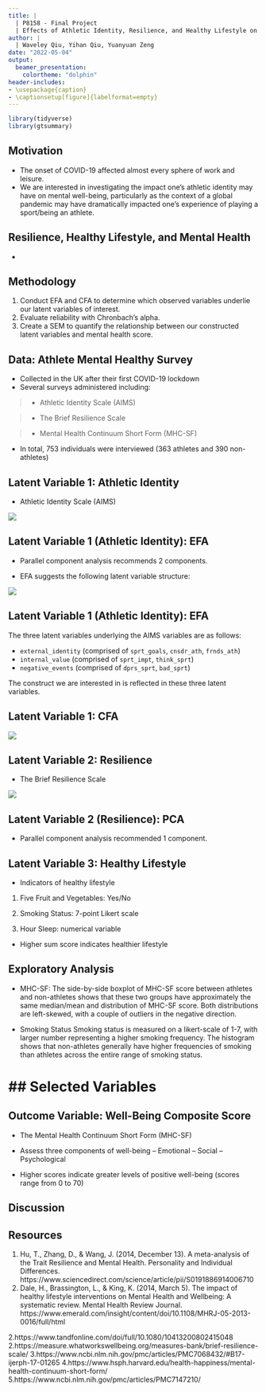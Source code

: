 ```yaml
---
title: |
  | P8158 - Final Project
  | Effects of Athletic Identity, Resilience, and Healthy Lifestyle on Emotional Well-being during COVID-19
author: |
  | Waveley Qiu, Yihan Qiu, Yuanyuan Zeng
date: "2022-05-04"
output:
  beamer_presentation:
    colortheme: "dolphin"
header-includes:
- \usepackage{caption}
- \captionsetup[figure]{labelformat=empty}
---
```


```r
library(tidyverse)
library(gtsummary)
```

## Motivation
- The onset of COVID-19 affected almost every sphere of work and leisure.
- We are interested in investigating the impact one's athletic identity may have on mental well-being, particularly as the context of a global pandemic may have dramatically impacted one's experience of playing a sport/being an athlete.

<!-- The sudden outbreak of COVID-19 was unexpected to everyone. According to an article written by Healeem et al. in 2020, the COVID-19 has rapidly affected our day to day life, businesses, disrupted the world trade and movements. As informed biostatistics students, we are specifically interested to investigate people's mental health conditions or wellbeing under the COVID-19 lockdown period and whether there are any potential factors that may affect them. -->

## Resilience, Healthy Lifestyle, and Mental Health

- 

## Methodology
1. Conduct EFA and CFA to determine which observed variables underlie our latent variables of interest.
2. Evaluate reliability with Chronbach's alpha.
2. Create a SEM to quantify the relationship between our constructed latent variables and mental health score.

<!-- We decide to focus on a particular group people -- athletes. Our hypothesis is that during the COVID-19 lockdown period, there is a negative correlation between athlete identity and wellbeing, and this effect might also be mediated by their resilience and healthy lifestyle. -->

## Data: Athlete Mental Healthy Survey
- Collected in the UK after their first COVID-19 lockdown
- Several surveys administered including:

>- Athletic Identity Scale (AIMS)

>- The Brief Resilience Scale

>- Mental Health Continuum Short Form (MHC-SF)

- In total, 753 individuals were interviewed (363 athletes and 390 non-athletes) 

## Latent Variable 1: Athletic Identity

- Athletic Identity Scale (AIMS)

![](images/aims_annotated.jpg)

## Latent Variable 1 (Athletic Identity): EFA

- Parallel component analysis recommends 2 components.

- EFA suggests the following latent variable structure:

![](images/athletic_identity_efa.png)

## Latent Variable 1 (Athletic Identity): EFA

The three latent variables underlying the AIMS variables are as follows:

- `external_identity` (comprised of `sprt_goals`, `cnsdr_ath`, `frnds_ath`)
- `internal_value` (comprised of `sprt_impt`, `think_sprt`)
- `negative_events` (comprised of `dprs_sprt`, `bad_sprt`)

The construct we are interested in is reflected in these three latent variables.

<!--
## AIMS (Continued)

- Result of the confirmatory factor analysis of AMIS with athletes in data

- (insert CFA graph)

- Chronbach's alpha is 0.74, with a 95 \% confidence interval of (0.70, 0.78).
-->

## Latent Variable 1: CFA

![](images/athletic_identity_cfa.png)


## Latent Variable 2: Resilience

- The Brief Resilience Scale

![](images/resilience_annotated.jpg)

## Latent Variable 2 (Resilience): PCA 
- Parallel component analysis recommended 1 component.

<!-- 1-factor CFA
-CFI 0.999
-P value = 0.110
- test statistics = 14.376
- RMSEA 0.043 -->

## Latent Variable 3: Healthy Lifestyle

- Indicators of healthy lifestyle

1. Five Fruit and Vegetables: Yes/No

2. Smoking Status: 7-point Likert scale

3. Hour Sleep: numerical variable

- Higher sum score indicates healthier lifestyle

## Exploratory Analysis

- MHC-SF:
The side-by-side boxplot of MHC-SF score between athletes and non-athletes shows that these two groups have approximately the same median/mean and distribution of MHC-SF score. Both distributions are left-skewed, with a couple of outliers in the negative direction.

- Smoking Status
Smoking status is measured on a likert-scale of 1-7, with larger number representing a higher smoking frequency. The histogram shows that non-athletes generally have higher frequencies of smoking than athletes across the entire range of smoking status.



## Selected Variables
=======

## Outcome Variable: Well-Being Composite Score

- The Mental Health Continuum Short Form (MHC-SF)

- Assess three components of well-being
-- Emotional
-- Social
-- Psychological

- Higher scores indicate greater levels of positive well-being (scores range from 0 to 70)


## Discussion 


## Resources 
1. Hu, T., Zhang, D., &amp; Wang, J. (2014, December 13). A meta-analysis of the Trait Resilience and Mental Health. Personality and Individual Differences. https://www.sciencedirect.com/science/article/pii/S0191886914006710 
2. Dale, H., Brassington, L., &amp; King, K. (2014, March 5). The impact of healthy lifestyle interventions on Mental Health and Wellbeing: A systematic review. Mental Health Review Journal. https://www.emerald.com/insight/content/doi/10.1108/MHRJ-05-2013-0016/full/html 

2.https://www.tandfonline.com/doi/full/10.1080/10413200802415048
2.https://measure.whatworkswellbeing.org/measures-bank/brief-resilience-scale/
3.https://www.ncbi.nlm.nih.gov/pmc/articles/PMC7068432/#B17-ijerph-17-01265
4.https://www.hsph.harvard.edu/health-happiness/mental-health-continuum-short-form/
5.https://www.ncbi.nlm.nih.gov/pmc/articles/PMC7147210/
